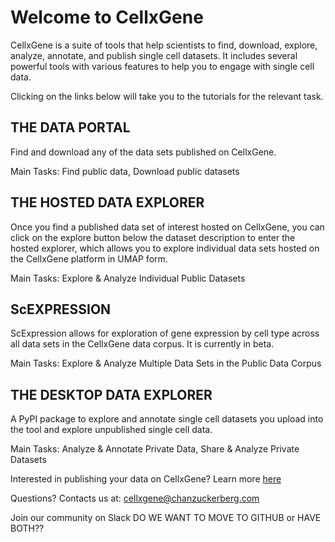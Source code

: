 # Welcome to CellxGene

CellxGene is a suite of tools that help scientists to find, download, explore, analyze, annotate, and publish single cell datasets. It includes several powerful tools with various features to help you to engage with single cell data.

Clicking on the links below will take you to the tutorials for the relevant task.

## THE DATA PORTAL

Find and download any of the data sets published on CellxGene.

Main Tasks: Find public data, Download public datasets

## THE HOSTED DATA EXPLORER

Once you find a published data set of interest hosted on CellxGene, you can click on the explore button below the dataset description to enter the hosted explorer, which allows you to explore individual data sets hosted on the CellxGene platform in UMAP form.

Main Tasks: Explore & Analyze Individual Public Datasets

## ScEXPRESSION

ScExpression allows for exploration of gene expression by cell type across all data sets in the CellxGene data corpus. It is currently in beta.

Main Tasks: Explore & Analyze Multiple Data Sets in the Public Data Corpus

## THE DESKTOP DATA EXPLORER

A PyPI package to explore and annotate single cell datasets you upload into the tool and explore unpublished single cell data.

Main Tasks: Analyze & Annotate Private Data, Share & Analyze Private Datasets

Interested in publishing your data on CellxGene? Learn more [here](https://github.com/chanzuckerberg/single-cell-curation/)

Questions? Contacts us at: [cellxgene@chanzuckerberg.com](mailto:cellxgene@chanzuckerberg.com)

Join our community on Slack DO WE WANT TO MOVE TO GITHUB or HAVE BOTH??
